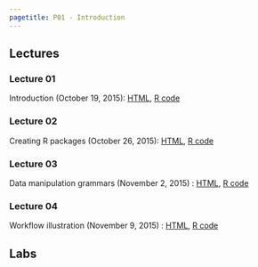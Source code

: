 ```yaml
---
pagetitle: P01 - Introduction
---
```


## Lectures

### Lecture 01

Introduction (October 19, 2015): [HTML](slides/01-introduction.html), [R code](slides/01-introduction.R)

### Lecture 02

Creating R packages (October 26, 2015): [HTML](slides/02-packages.html), [R code](slides/02-packages.R)

### Lecture 03

Data manipulation grammars (November 2, 2015) : [HTML](slides/03-data.html), [R code](slides/03-data.R)

### Lecture 04

Workflow illustration (November 9, 2015) : [HTML](slides/04-illustration.html), [R code](slides/04-illustration.R)

## Labs